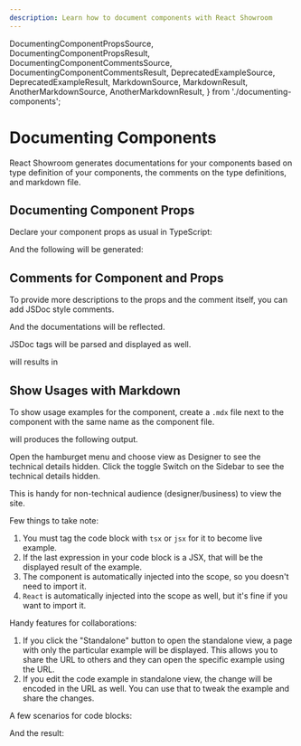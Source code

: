 ```yaml
---
description: Learn how to document components with React Showroom
---
```


  DocumentingComponentPropsSource,
  DocumentingComponentPropsResult,
  DocumentingComponentCommentsSource,
  DocumentingComponentCommentsResult,
  DeprecatedExampleSource,
  DeprecatedExampleResult,
  MarkdownSource,
  MarkdownResult,
  AnotherMarkdownSource,
  AnotherMarkdownResult,
} from './documenting-components';

# Documenting Components

React Showroom generates documentations for your components based on type definition of your components, the comments on the type definitions, and markdown file.

## Documenting Component Props

Declare your component props as usual in TypeScript:

<DocumentingComponentPropsSource />

And the following will be generated:

<DocumentingComponentPropsResult />

## Comments for Component and Props

To provide more descriptions to the props and the comment itself, you can add JSDoc style comments.

<DocumentingComponentCommentsSource />

And the documentations will be reflected.

<DocumentingComponentCommentsResult />

JSDoc tags will be parsed and displayed as well.

<DeprecatedExampleSource />

will results in

<DeprecatedExampleResult />

## Show Usages with Markdown

To show usage examples for the component, create a `.mdx` file next to the component with the same name as the component file.

<MarkdownSource />

will produces the following output.

<MarkdownResult />

<span className="block md:hidden">
  Open the hamburget menu and choose view as Designer to see the technical
  details hidden.
</span>

<span className="hidden md:block">
  Click the toggle Switch on the Sidebar to see the technical details hidden.
</span>

This is handy for non-technical audience (designer/business) to view the site.

Few things to take note:

1. You must tag the code block with `tsx` or `jsx` for it to become live example.
1. If the last expression in your code block is a JSX, that will be the displayed result of the example.
1. The component is automatically injected into the scope, so you doesn't need to import it.
1. `React` is automatically injected into the scope as well, but it's fine if you want to import it.

Handy features for collaborations:

1. If you click the "Standalone" button to open the standalone view, a page with only the particular example will be displayed. This allows you to share the URL to others and they can open the specific example using the URL.
1. If you edit the code example in standalone view, the change will be encoded in the URL as well. You can use that to tweak the example and share the changes.

A few scenarios for code blocks:

<AnotherMarkdownSource />

And the result:

<AnotherMarkdownResult />
